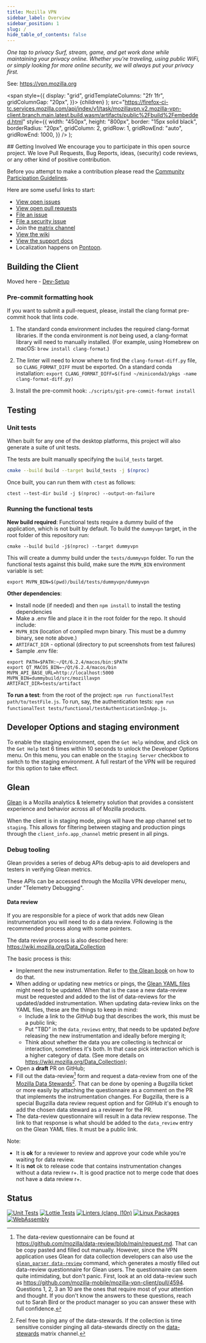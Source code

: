 ```yaml
---
title: Mozilla VPN
sidebar_label: Overview
sidebar_position: 1
slug: /
hide_table_of_contents: false
---
```




_One tap to privacy
Surf, stream, game, and get work done while maintaining your privacy online.
Whether you’re traveling, using public WiFi, or simply looking for more online
security, we will always put your privacy first._

See: https://vpn.mozilla.org

  <span
    style={{
      display: "grid",
      gridTemplateColumns: "2fr 1fr",
      gridColumnGap: "20px",
    }}>
    {children}
  </span>
);
    src="https://firefox-ci-tc.services.mozilla.com/api/index/v1/task/mozillavpn.v2.mozilla-vpn-client.branch.main.latest.build.wasm/artifacts/public%2Fbuild%2Fembedded.html"
    style={{
      width: "450px",
      height: "800px",
      border: "15px solid black",
      borderRadius: "20px",
      gridColumn: 2,
      gridRow: 1,
      gridRowEnd: "auto",
      gridRowEnd: 1000,
    }}
  />
);

<Grid>
  <div>
  ## Getting Involved
  We encourage you to participate in this open source project. We love Pull
  Requests, Bug Reports, ideas, (security) code reviews, or any other kind of
  positive contribution.

  Before you attempt to make a contribution please read the [Community
  Participation
  Guidelines](https://www.mozilla.org/en-US/about/governance/policies/participation/).

  Here are some useful links to start:

  * [View open
    issues](https://github.com/mozilla-mobile/mozilla-vpn-client/issues)
  * [View open pull
    requests](https://github.com/mozilla-mobile/mozilla-vpn-client/pulls)
  * [File an
    issue](https://github.com/mozilla-mobile/mozilla-vpn-client/issues/new/choose)
  * [File a security
    issue](https://bugzilla.mozilla.org/enter_bug.cgi?product=Mozilla%20VPN)
  * Join the [matrix
    channel](https://chat.mozilla.org/#/room/#mozilla-vpn:mozilla.org)
  * [View the wiki](https://github.com/mozilla-mobile/mozilla-vpn-client/wiki)
  * [View the support
    docs](https://support.mozilla.org/en-US/products/firefox-private-network-vpn)
  * Localization happens on
    [Pontoon](https://pontoon.mozilla.org/projects/mozilla-vpn-client/).
  </div>
  <Preview></Preview>

</Grid>



## Building the Client

Moved here - [Dev-Setup](Building/index.md)

### Pre-commit formatting hook

If you want to submit a pull-request, please, install the clang format
pre-commit hook that lints code.

1. The standard conda environment includes the required clang-format libraries.
If the conda environment is *not* being used, a clang-format library will need
to manually installed. (For example, using Homebrew on macOS:
`brew install clang-format`.)

2. The linter will need to know where to find the `clang-format-diff.py` file, so
`CLANG_FORMAT_DIFF` must be exported. On a standard conda installation:
`export CLANG_FORMAT_DIFF=$(find ~/miniconda3/pkgs -name clang-format-diff.py)`

3. Install the pre-commit hook: `./scripts/git-pre-commit-format install`

## Testing

### Unit tests

When built for any one of the desktop platforms, this project will also generate
a suite of unit tests.

The tests are built manually specifying the `build_tests` target.

```bash
cmake --build build --target build_tests -j $(nproc)
```

Once built, you can run them with `ctest` as follows:

```
ctest --test-dir build -j $(nproc) --output-on-failure
```

### Running the functional tests

**New build required**: Functional tests require a dummy build of the application, which is not
built by default. To build the `dummyvpn` target, in the root folder of this repository run:

```
cmake --build build -j$(nproc) --target dummyvpn
```

This will create a dummy build under the `tests/dummyvpn` folder. To run the functional
tests against this build, make sure the `MVPN_BIN` environment variable is set:

```
export MVPN_BIN=$(pwd)/build/tests/dummyvpn/dummyvpn
```

**Other dependencies**:
* Install node (if needed) and then `npm install` to install the testing
  dependencies
* Make a .env file and place it in the root folder for the repo. It should include:
 * `MVPN_BIN` (location of compiled mvpn binary. This must be a dummy binary, see note above.)
 * `ARTIFACT_DIR` - optional (directory to put screenshots from test failures)
 * Sample .env file:
  ```
  export PATH=$PATH:~/Qt/6.2.4/macos/bin:$PATH
  export QT_MACOS_BIN=~/Qt/6.2.4/macos/bin
  MVPN_API_BASE_URL=http://localhost:5000
  MVPN_BIN=dummybuild/src/mozillavpn
  ARTIFACT_DIR=tests/artifact
  ```

**To run a test**: from the root of the project: `npm run functionalTest path/to/testFile.js`. To run, say, the authentication tests: `npm run functionalTest tests/functional/testAuthenticationInApp.js`.

## Developer Options and staging environment

To enable the staging environment, open the `Get Help` window, and click on the
`Get Help` text 6 times within 10 seconds to unlock the Developer Options menu.
On this menu, you can enable on the `Staging Server` checkbox to switch to the
staging environment. A full restart of the VPN will be required for this option
to take effect.

## Glean

[Glean](https://docs.telemetry.mozilla.org/concepts/glean/glean.html) is a
Mozilla analytics & telemetry solution that provides a consistent
experience and behavior across all of Mozilla products.

When the client is in staging mode, pings will have the app channel set to
`staging`. This allows for filtering between staging and production pings through the
`client_info.app_channel` metric present in all pings.

[app-channel]: https://mozilla.github.io/glean/book/reference/general/initializing.html?highlight=app%20channel#gleaninitializeconfiguration

### Debug tooling

Glean provides a series of debug APIs debug-apis to aid developers and testers
in verifying Glean metrics.

These APIs can be accessed through the Mozilla VPN developer menu, under "Telemetry Debugging".

#### Data review

If you are responsible for a piece of work that adds new Glean instrumentation you will need to do a data review.
Following is the recommended process along with some pointers.

The data review process is also described here: https://wiki.mozilla.org/Data_Collection

The basic process is this:

* Implement the new instrumentation. Refer to [the Glean book](https://mozilla.github.io/glean/book/user/metrics/adding-new-metrics.html) on how to do that.
* When adding or updating new metrics or pings, the [Glean YAML files](https://github.com/mozilla-mobile/mozilla-vpn-client/tree/main/glean) might need to be updated.
  When that is the case a new data-review must be requested and added to the list of data-reviews for the updated/added instrumentation.
  When updating data-review links on the YAML files, these are the things to keep in mind:
  * Include a link to the *GitHub* bug that describes the work, this must be a public link;
  * Put "TBD" in the `data_reviews` entry, that needs to be updated *before* releasing the new instrumentation and ideally before merging it;
  * Think about whether the data you are collecting is technical or interaction, sometimes it's both. In that case pick interaction which is a higher category of data. (See more details on https://wiki.mozilla.org/Data_Collection);
* Open a **draft** PR on GitHub;
* Fill out the data-review[^1] form and request a data-review from one of the [Mozilla Data Stewards](https://wiki.mozilla.org/Data_Collection)[^2].
  That can be done by opening a Bugzilla ticket or more easily by attaching the questionnaire as a comment on the PR that implements the instrumentation changes.
  For Bugzilla, there is a special Bugzilla data review request option and for GitHub it's enough to add the chosen data steward as a reviewer for the PR.
* The data-review questionnaire will result in a data review response. The link to that response is what should be added to the `data_review` entry on the Glean YAML files.
  It must be a public link.

 Note:
 - It is **ok** for a reviewer to review and approve your code while you're waiting for data review.
 - It is **not** ok to release code that contains instrumentation changes without a data review r+. It is good practice not to merge code that does not have a data review r+.

[^1]: The data-review questionnaire can be found at https://github.com/mozilla/data-review/blob/main/request.md. That can be copy pasted and filled out manually. However,
since the VPN application uses Glean for data collection developers can also use the [`glean_parser data-review`](https://mozilla.github.io/glean_parser/) command,
which generates a mostly filled out data-review questionnaire for Glean users. The questionnaire can seem quite intimidating, but don't panic.
First, look at an old data-review such as https://github.com/mozilla-mobile/mozilla-vpn-client/pull/4594.
Questions 1, 2, 3 an 10 are the ones that require most of your attention and thought.
If you don't know the answers to these questions, reach out to Sarah Bird or the product manager so you can answer these with full confidence.
[^2]: Feel free to ping any of the data-stewards. If the collection is time sensitive consider pinging all data-stewards directly on the [data-stewards](https://matrix.to/#/#data-stewards:mozilla.org) matrix channel.

## Status

[![Unit Tests](https://github.com/mozilla-mobile/mozilla-vpn-client/actions/workflows/test_unit.yaml/badge.svg)](https://github.com/mozilla-mobile/mozilla-vpn-client/actions/workflows/test_unit.yaml)
[![Lottie Tests](https://github.com/mozilla-mobile/mozilla-vpn-client/actions/workflows/test_lottie.yaml/badge.svg)](https://github.com/mozilla-mobile/mozilla-vpn-client/actions/workflows/test_lottie.yaml)
[![Linters (clang, l10n)](https://github.com/mozilla-mobile/mozilla-vpn-client/actions/workflows/linters.yaml/badge.svg)](https://github.com/mozilla-mobile/mozilla-vpn-client/actions/workflows/linters.yaml)
[![Linux Packages](https://github.com/mozilla-mobile/mozilla-vpn-client/actions/workflows/linux.yaml/badge.svg)](https://github.com/mozilla-mobile/mozilla-vpn-client/actions/workflows/linux.yaml)
[![WebAssembly](https://github.com/mozilla-mobile/mozilla-vpn-client/actions/workflows/wasm.yaml/badge.svg)](https://github.com/mozilla-mobile/mozilla-vpn-client/actions/workflows/wasm.yaml)
